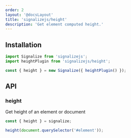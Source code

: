 ```yaml
---
order: 2
layout: '@docsLayout'
title: 'signalizejs/height'
description: 'Get element computed height.'
---
```


## Installation
```js
import Signalize from 'signalizejs';
import heightPlugin from 'signalizejs/height';

const { height } = new Signalize({ heightPlugin() });
```

## API

### height
Get height of an element or document
```js
const { height } = signalize;

height(document.querySelector('#element'));
```
